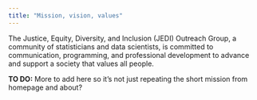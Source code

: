 ```yaml
---
title: "Mission, vision, values"
---
```


The Justice, Equity, Diversity, and Inclusion (JEDI) Outreach Group, a community of statisticians and data scientists, is committed to communication, programming, and professional development to advance and support a society that values all people.

::: callout-note
**TO DO:** More to add here so it's not just repeating the short mission from homepage and about?
:::
